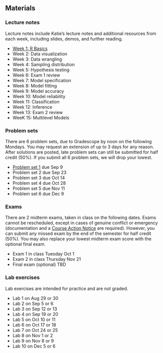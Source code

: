 ## Materials

### Lecture notes 

Lecture notes include Katie's lecture notes and additional resources from each week, including slides, demos, and further reading.

- [Week 1: R Basics](notes/week-01-r-basics.qmd) 
- Week 2: Data visualization
- Week 3: Data wrangling 
- Week 4: Sampling distribution 
- Week 5: Hypothesis testing 
- Week 6: Exam 1 review
- Week 7: Model specification 
- Week 8: Model fitting
- Week 9: Model accuracy 
- Week 10: Model reliability 
- Week 11: Classification 
- Week 12: Inference
- Week 13: Exam 2 review
- WeeK 15: Multilevel Models 

### Problem sets

There are 6 problem sets, due to Gradescope by noon on the following Mondays. You may request an extension of up to 3 days for any reason. After solutions are posted, late problem sets can still be submitted for half credit (50%). If you submit all 6 problem sets, we will drop your lowest. 

- [Problem set 1]() due Sep 9
- Problem set 2 due Sep 23
- Problem set 3 due Oct 14 
- Problem set 4 due Oct 28
- Problem set 5 due Nov 11
- Problem set 6 due Dec 9 

### Exams

There are 2 midterm exams, taken in class on the following dates. Exams cannot be rescheduled, except in cases of genuine conflict or emergency (documentation and a [Course Action Notice](https://srfs.upenn.edu/student-records/course-action-notices) are required). However, you can submit any missed exam by the end of the semester for half credit (50%). You may also replace your lowest midterm exam score with the optional final exam. 

- Exam 1 in class Tuesday Oct 1
- Exam 2 in class Thursday Nov 21 
- Final exam (optional) TBD 

### Lab exercises

Lab exercises are intended for practice and are not graded.

- Lab 1 on Aug 29 or 30
- Lab 2 on Sep 5 or 6
- Lab 3 on Sep 12 or 13
- Lab 4 on Sep 19 or 20
- Lab 5 on Oct 10 or 11
- Lab 6 on Oct 17 or 18
- Lab 7 on Oct 24 or 25
- Lab 8 on Nov 1 or 2
- Lab 9 on Nov 8 or 9
- Lab 10 on Dec 5 or 6


